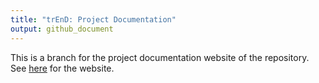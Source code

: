 ```yaml
---
title: "trEnD: Project Documentation"
output: github_document
---
```


This is a branch for the project documentation website of the repository. See [here](https://tonyyentwn.github.io/trEnD/index.html) for the website.